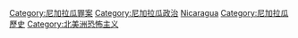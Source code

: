 [[Category:尼加拉瓜罪案|Category:尼加拉瓜罪案]]
[[Category:尼加拉瓜政治|Category:尼加拉瓜政治]]
[[Category:各國恐怖主義|Nicaragua]]
[[Category:尼加拉瓜歷史|Category:尼加拉瓜歷史]]
[[Category:北美洲恐怖主义|Category:北美洲恐怖主义]]
